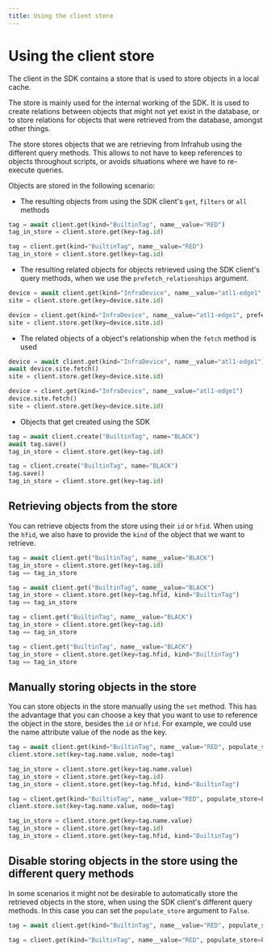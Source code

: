 ```yaml
---
title: Using the client store
---
```


# Using the client store

The client in the SDK contains a store that is used to store objects in a local cache.

The store is mainly used for the internal working of the SDK. It is used to create relations between objects that might not yet exist in the database, or to store relations for objects that were retrieved from the database, amongst other things.

The store stores objects that we are retrieving from Infrahub using the different query methods. This allows to not have to keep references to objects throughout scripts, or avoids situations where we have to re-execute queries.

Objects are stored in the following scenario:

- The resulting objects from using the SDK client's `get`, `filters` or `all` methods

<Tabs groupId="async-sync">
  <TabItem value="Async" default>

  ```python
  tag = await client.get(kind="BuiltinTag", name__value="RED")
  tag_in_store = client.store.get(key=tag.id)
  ```

  </TabItem>
  <TabItem value="Sync" default>

  ```python
  tag = client.get(kind="BuiltinTag", name__value="RED")
  tag_in_store = client.store.get(key=tag.id)
  ```

  </TabItem>
</Tabs>

- The resulting related objects for objects retrieved using the SDK client's query methods, when we use  the `prefetch_relationships` argument.

<Tabs groupId="async-sync">
  <TabItem value="Async" default>

  ```python
  device = await client.get(kind="InfraDevice", name__value="atl1-edge1", prefetch_relationships=True)
  site = client.store.get(key=device.site.id)
  ```

  </TabItem>
  <TabItem value="Sync" default>

  ```python
  device = client.get(kind="InfraDevice", name__value="atl1-edge1", prefetch_relationships=True)
  site = client.store.get(key=device.site.id)
  ```

  </TabItem>
</Tabs>

- The related objects of a object's relationship when the `fetch` method is used

<Tabs groupId="async-sync">
  <TabItem value="Async" default>

  ```python
  device = await client.get(kind="InfraDevice", name__value="atl1-edge1")
  await device.site.fetch()
  site = client.store.get(key=device.site.id)
  ```

  </TabItem>
  <TabItem value="Sync" default>

  ```python
  device = client.get(kind="InfraDevice", name__value="atl1-edge1")
  device.site.fetch()
  site = client.store.get(key=device.site.id)
  ```

  </TabItem>
</Tabs>

- Objects that get created using the SDK

<Tabs groupId="async-sync">
  <TabItem value="Async" default>

  ```python
  tag = await client.create("BuiltinTag", name="BLACK")
  await tag.save()
  tag_in_store = client.store.get(key=tag.id)
  ```

  </TabItem>
  <TabItem value="Sync" default>

  ```python
  tag = client.create("BuiltinTag", name="BLACK")
  tag.save()
  tag_in_store = client.store.get(key=tag.id)
  ```

  </TabItem>
</Tabs>

## Retrieving objects from the store

You can retrieve objects from the store using their `id` or `hfid`. When using the `hfid`, we also have to provide the `kind` of the object that we want to retrieve.

<Tabs groupId="async-sync">
  <TabItem value="Async" default>

  ```python
  tag = await client.get("BuiltinTag", name__value="BLACK")
  tag_in_store = client.store.get(key=tag.id)
  tag == tag_in_store
  
  tag = await client.get("BuiltinTag", name__value="BLACK")
  tag_in_store = client.store.get(key=tag.hfid, kind="BuiltinTag")
  tag == tag_in_store
  ```

  </TabItem>
  <TabItem value="Sync" default>

  ```python
  tag = client.get("BuiltinTag", name__value="BLACK")
  tag_in_store = client.store.get(key=tag.id)
  tag == tag_in_store
  
  tag = client.get("BuiltinTag", name__value="BLACK")
  tag_in_store = client.store.get(key=tag.hfid, kind="BuiltinTag")
  tag == tag_in_store
  ```

  </TabItem>
</Tabs>

## Manually storing objects in the store

You can store objects in the store manually using the `set` method. This has the advantage that you can choose a key that you want to use to reference the object in the store, besides the `id` or `hfid`. For example, we could use the name attribute value of the node as the key.

<Tabs groupId="async-sync">
  <TabItem value="Async" default>

  ```python
  tag = await client.get(kind="BuiltinTag", name__value="RED", populate_store=False)
  client.store.set(key=tag.name.value, node=tag)
  
  tag_in_store = client.store.get(key=tag.name.value)
  tag_in_store = client.store.get(key=tag.id)
  tag_in_store = client.store.get(key=tag.hfid, kind="BuiltinTag")
  ```

  </TabItem>
  <TabItem value="Sync" default>

  ```python
  tag = client.get(kind="BuiltinTag", name__value="RED", populate_store=False)
  client.store.set(key=tag.name.value, node=tag)

  tag_in_store = client.store.get(key=tag.name.value)
  tag_in_store = client.store.get(key=tag.id)
  tag_in_store = client.store.get(key=tag.hfid, kind="BuiltinTag")
  ```

  </TabItem>
</Tabs>

## Disable storing objects in the store using the different query methods

In some scenarios it might not be desirable to automatically store the retrieved objects in the store, when using the SDK client's different query methods. In this case you can set the `populate_store` argument to `False`.

<Tabs groupId="async-sync">
  <TabItem value="Async" default>

  ```python
  tag = await client.get(kind="BuiltinTag", name__value="RED", populate_store=False)
  ```

  </TabItem>
  <TabItem value="Sync" default>

  ```python
  tag = client.get(kind="BuiltinTag", name__value="RED", populate_store=False)
  ```

  </TabItem>
</Tabs>

